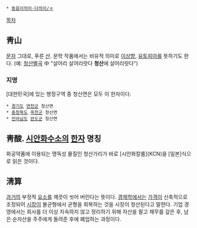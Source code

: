  * [[동음이의어·다의어/ㅊ]]

[[목차]]
== 靑山 ==
[[문자]] 그대로, 푸른 [[산]]. 문학 작품에서는 비유적 의미로 [[이상향]], [[유토피아]]를 뜻하기도 한다. (예: [[청산별곡]] 中 "살어리 살어리랏다 '''청산'''에 살어리랏다")

=== 지명 ===
[대한민국]에 있는 행정구역 중 청산면은 모두 이 한자이다.
 * [[경기도]] [[연천군]] 청산면
 * [[충청북도]] [[옥천군]] 청산면
 * [[전라남도]] [[완도군]] 청산면

== 靑酸. [[시안화수소]]의 [[한자]] 명칭 == 
화공약품에 이용되는 맹독성 물질인 청산가리가 바로 [시안화칼륨](KCN)을 [일본]식으로 읽은 것이다.

== 淸算 == 
[[과거]]의 부정적 [[요소]]를 깨끗이 씻어 버린다는 뜻이다. [[경제학]]에서는 [[가격]]이 신축적으로 조정되어 [[시장]]이 불균형에서 균형을 회복하는 것을 시장이 청산된다고 말한다. 기업 경영에서는 회사를 더 이상 지속하지 않고 정리하기 위해 자산을 팔고 채무를 갚은 후, 남은 순자산을 주주에게 돌려준 후에 폐업하는 과정이다.
